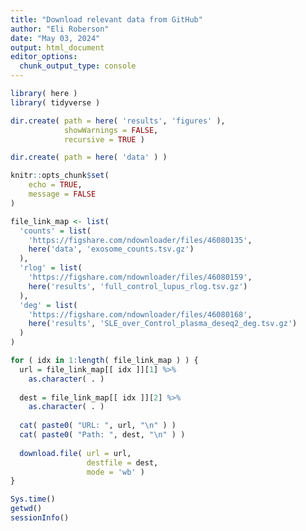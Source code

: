```yaml
---
title: "Download relevant data from GitHub"
author: "Eli Roberson"
date: "May 03, 2024"
output: html_document
editor_options: 
  chunk_output_type: console
---
```


```r
library( here )
library( tidyverse )
```

```r
dir.create( path = here( 'results', 'figures' ), 
            showWarnings = FALSE, 
            recursive = TRUE )

dir.create( path = here( 'data' ) )
```

```r
knitr::opts_chunk$set(
	echo = TRUE,
	message = FALSE
)
```

```r
file_link_map <- list(
  'counts' = list(
    'https://figshare.com/ndownloader/files/46080135',
    here('data', 'exosome_counts.tsv.gz')
  ),
  'rlog' = list(
    'https://figshare.com/ndownloader/files/46080159',
    here('results', 'full_control_lupus_rlog.tsv.gz')
  ),
  'deg' = list(
    'https://figshare.com/ndownloader/files/46080168',
    here('results', 'SLE_over_Control_plasma_deseq2_deg.tsv.gz')
  )
)
```

```r
for ( idx in 1:length( file_link_map ) ) {
  url = file_link_map[[ idx ]][1] %>% 
    as.character( . )
  
  dest = file_link_map[[ idx ]][2] %>% 
    as.character( . )
  
  cat( paste0( "URL: ", url, "\n" ) )
  cat( paste0( "Path: ", dest, "\n" ) )
  
  download.file( url = url, 
                 destfile = dest, 
                 mode = 'wb' )
}
```

```r
Sys.time()
getwd()
sessionInfo()
```
